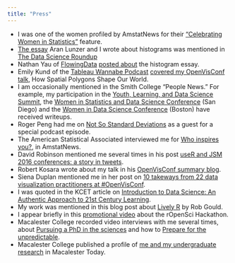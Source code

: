 ```yaml
---
title: "Press"
---
```



- I was one of the women profiled by AmstatNews for their ["Celebrating Women in Statistics"](https://magazine.amstat.org/statisticians-in-history/wis/) feature. 
- [The essay](http://tinlizzie.org/histograms/) Aran Lunzer and I wrote about histograms was mentioned in [The Data Science Roundup](http://roundup.fishtownanalytics.com/issues/new-deep-learning-architectures-gpu-databases-histograms-more-dsr-99-70182)
- Nathan Yau of [FlowingData](http://flowingdata.com/) [posted about](https://flowingdata.com/2017/07/24/an-interactive-to-explain-histograms-for-normal-people/) the histogram essay. 
- Emily Kund of the [Tableau Wannabe Podcast](https://soundcloud.com/tableau-wannabe-podcast) [covered my OpenVisConf talk](https://soundcloud.com/tableau-wannabe-podcast/emily-at-openviz-day-1), How Spatial Polygons Shape Our World.
- I am occasionally mentioned in the Smith College "People News." For example, my participation in the [Youth, Learning, and Data Science Summit](https://www.smith.edu/news/people-news-29/), the [Women in Statistics and Data Science Conference](https://www.smith.edu/news/people-news-46/) (San Diego) and the [Women in Data Science Conference](https://www.smith.edu/news/people-news-48/) (Boston) have received writeups. 
- Roger Peng had me on [Not So Standard Deviations](https://nssdeviations.com/episode-27-special-guest-amelia-mcnamara) as a guest for a special podcast episode. <!-- 2016 -->
- The American Statistical Associated interviewed me for [Who inspires you?](http://magazine.amstat.org/blog/2016/09/01/inspire/), in AmstatNews. <!-- 2016 -->
- David Robinson mentioned me several times in his post [useR and JSM 2016 conferences: a story in tweets](http://varianceexplained.org/r/user-jsm-conferences/). <!-- 2016 -->
- Robert Kosara wrote about my talk in his [OpenVisConf summary blog](https://eagereyes.org/blog/2016/openvis-2016-talk-videos-and-pointers). <!-- 2016 -->
- Siena Duplan mentioned me in her post on [10 takeways from 22 data visualization practitioners at #OpenVisConf](https://medium.freecodecamp.com/10-takeaways-from-22-data-visualization-practitioners-at-openvisconf-a4a3a5b96fcd#.ingq8f8fh). <!-- 2016 -->
- I was quoted in the KCET article on [Introduction to Data Science: An Authentic Approach to 21st Century Learning](https://www.kcet.org/departures-columns/introduction-to-data-science-an-authentic-approach-to-21st-century-learning). <!-- 2015 -->
- My work was mentioned in this blog post about [Lively R](http://citizen-statistician.org/2014/06/28/lively-r/) by Rob Gould. <!-- 2014 -->
- I appear briefly in this [promotional video](https://vimeo.com/93301043) about the rOpenSci Hackathon. <!-- 2014 -->
- Macalester College recorded video interviews with me several times, about [Pursuing a PhD in the sciences](https://www.youtube.com/watch?v=wyGNlrwwWT4) and how to [Prepare for the unpredictable](https://www.youtube.com/watch?v=Ekg1nCpJDaI). <!-- 2011 -->
- Macalester College published a profile of [me and my undergraduate research](http://www.macalester.edu/whatshappening/stories/2010march/solarcells.html) in Macalester Today. <!-- 2010 -->